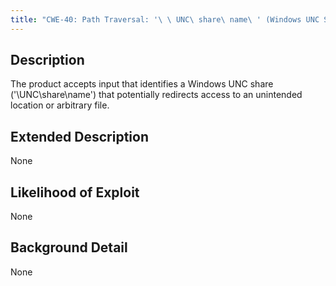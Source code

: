 ```yaml
---
title: "CWE-40: Path Traversal: '\ \ UNC\ share\ name\ ' (Windows UNC Share)"
---
```


## Description
The product accepts input that identifies a Windows UNC share ('\\UNC\share\name') that potentially redirects access to an unintended location or arbitrary file.

## Extended Description
None

## Likelihood of Exploit
None

## Background Detail
None
        
